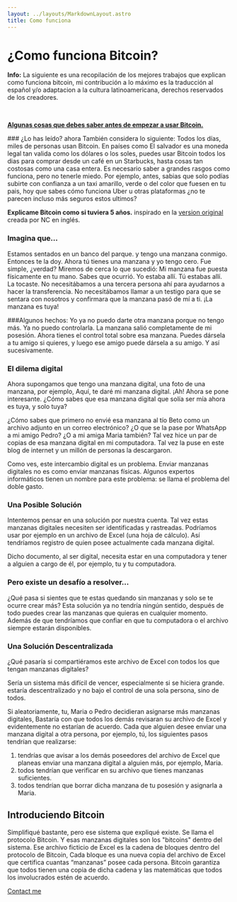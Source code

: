 ```yaml
---
layout: ../layouts/MarkdownLayout.astro
title: Como funciona
---
```



# ¿Como funciona Bitcoin?

<Notification type="info">
  <Icon pack="ion" name="information-circle-outline" />
  <p>
    <strong>Info:</strong> La siguiente es una recopilación de los mejores trabajos que explican como funciona bitcoin, mi contribución a lo máximo es la traducción al español y/o adaptacion a la cultura latinoamericana, derechos reservados de los creadores.
  </p>
</Notification>
<br/>
<p>
  <strong><a href="https://bitcoin.org/es/debes-saber">Algunas cosas que debes saber antes de empezar a usar Bitcoin.</a></strong> 
</p>
  ### ¿Lo has leído? ahora También considera lo siguiente:
  Todos los días, miles de personas usan Bitcoin. En países como El salvador es una moneda legal tan valida como los dólares o los soles, puedes usar Bitcoin todos los dias para comprar desde un café en un Starbucks, hasta cosas tan costosas como una casa entera. 
  Es necesario saber a grandes rasgos como funciona, pero no tenerle miedo.
  Por ejemplo, antes, sabias que solo podías subirte con confianza a un taxi amarillo, verde o del color que fuesen en tu pais, hoy que sabes cómo funciona Uber u otras plataformas
  ¿no te parecen incluso más seguros estos ultimos?

<p>
  <strong>Explicame Bitcoin como si tuviera 5 años.</strong> 
  inspirado en la <a href="https://medium.com/free-code-camp/explain-bitcoin-like-im-five-73b4257ac833">version original</a> creada por NC en inglés.
</p>

### Imagina que...
Estamos sentados en un banco del parque. 
y tengo una manzana conmigo. 
Entonces te la doy. 
Ahora tú tienes una manzana y yo tengo cero. 
Fue simple, ¿verdad? 
Miremos de cerca lo que sucedió: 
Mi manzana fue puesta físicamente en tu mano. Sabes que ocurrió. Yo estaba allí. Tú estabas allí. La tocaste.
No necesitábamos a una tercera persona ahí para ayudarnos a hacer la transferencia.
No necesitábamos llamar a un testigo para que se sentara con nosotros y confirmara que la manzana pasó de mí a ti. 
¡La manzana es tuya!

###Algunos hechos:
Yo ya no puedo darte otra manzana porque no tengo más. 
Ya no puedo controlarla. 
La manzana salió completamente de mi posesión. 
Ahora tienes el control total sobre esa manzana. 
Puedes dársela a tu amigo si quieres, y luego ese amigo puede dársela a su amigo. 
Y así sucesivamente.

### El dilema digital
Ahora supongamos que tengo una manzana digital, 
una foto de una manzana, por ejemplo, 
Aquí, te daré mi manzana digital. ¡Ah! Ahora se pone interesante.
¿Cómo sabes que esa manzana digital que solía ser mía ahora es tuya, y solo tuya?

¿Cómo sabes que primero no envié esa manzana al tío Beto como un archivo adjunto en un correo electrónico?
¿O que se la pase por WhatsApp a mi amigo Pedro? ¿O a mi amiga Maria también? 
Tal vez hice un par de copias de esa manzana digital en mi computadora. 
Tal vez la puse en este blog de internet y un millón de personas la descargaron.

Como ves, este intercambio digital es un problema. 
Enviar manzanas digitales no es como enviar manzanas físicas.
Algunos expertos informáticos tienen un nombre para este problema: 
se llama el problema del doble gasto.

### Una Posible Solución
Intentemos pensar en una solución por nuestra cuenta. 
Tal vez estas manzanas digitales necesiten ser identificadas y rastreadas.
Podríamos usar por ejemplo en un archivo de Excel (una hoja de cálculo).
Así tendríamos registro de quien posee actualmente cada manzana digital.

Dicho documento, al ser digital, necesita estar en una computadora y tener a alguien a cargo de él,
por ejemplo, tu y tu computadora.

### Pero existe un desafío a resolver...

¿Qué pasa si sientes que te estas quedando sin manzanas y solo se te ocurre crear más?
Esta solución ya no tendría ningún sentido, 
después de todo puedes crear las manzanas que quieras en cualquier momento.
Además de que tendríamos que confiar en que tu computadora o el archivo siempre estarán disponibles.

### Una Solución Descentralizada
¿Qué pasaría si compartiéramos este archivo de Excel con todos los que tengan manzanas digitales? 

Sería un sistema más difícil de vencer, especialmente si se hiciera grande. 
estaría descentralizado y no bajo el control de una sola persona, 
sino de todos.

Si aleatoriamente, tu, Maria o Pedro decidieran asignarse más manzanas digitales,
Bastaría con que todos los demás revisaran su archivo de Excel y evidentemente no estarían de acuerdo.
Cada que alguien desee enviar una manzana digital a otra persona, por ejemplo, tú, los siguientes pasos tendrían que realizarse:
1. tendrías que avisar a los demás poseedores del archivo de Excel que planeas enviar una manzana digital a alguien más, por ejemplo, Maria.
2. todos tendrían que verificar en su archivo que tienes manzanas suficientes.
3. todos tendrían que borrar dicha manzana de tu posesión y asignarla a Maria.

## Introduciendo Bitcoin

Simplifiqué bastante, pero ese sistema que expliqué existe. 
Se llama el protocolo Bitcoin. 
Y esas manzanas digitales son los "bitcoins" dentro del sistema.
Ese archivo ficticio de Excel es la cadena de bloques dentro del protocolo de Bitcoin, 
Cada bloque es una nueva copia del archivo de Excel que certifica cuantas “manzanas” posee cada persona.
Bitcoin garantiza que todos tienen una copia de dicha cadena y las matemáticas que todos los involucrados estén de acuerdo.

 [Contact me](mailto:yoaceptobitcoin@gmail.com)